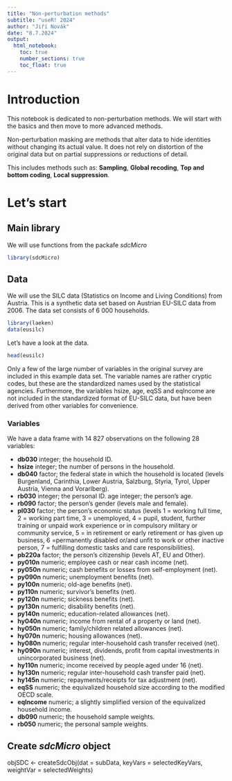 ```yaml
---
title: "Non-perturbation methods"
subtitle: "useR! 2024"
author: "Jiří Novák"
date: "8.7.2024"
output:
  html_notebook:
    toc: true
    number_sections: true
    toc_float: true
---
```


# Introduction

This notebook is dedicated to non-perturbation methods. We will start with the basics and then move to more advanced methods. 

Non-perturbation masking are methods that alter data to hide identities without changing its actual value. It does not rely on distortion of the original data but on partial
suppressions or reductions of detail.

This includes methods such as: **Sampling**, **Global recoding**, **Top and bottom coding**, **Local suppression**.

# Let's start

## Main library

We will use functions from the packafe *sdcMicro*

```r
library(sdcMicro)
```

## Data
We will use the SILC data (Statistics on Income and Living Conditions) from Austria.
This is a synthetic data set based on Austrian EU-SILC data from 2006.
The data set consists of 6 000 households. 

```r
library(laeken)
data(eusilc)
```

Let's have a look at the data.
```r
head(eusilc)
```

Only a few of the large number of variables in the original survey are included in this example data set. The variable names are rather cryptic codes, but these are the standardized names used by the statistical agencies. Furthermore, the variables hsize, age, eqSS and eqIncome are not included in the standardized format of EU-SILC data, but have been derived from other variables for convenience.

### Variables
We have a data frame with 14 827 observations on the following 28 variables:

- **db030** integer; the household ID. 
- **hsize** integer; the number of persons in the household. 
- **db040** factor; the federal state in which the household is located (levels Burgenland, Carinthia, Lower Austria, Salzburg, Styria, Tyrol, Upper Austria, Vienna and Vorarlberg). 
- **rb030** integer; the personal ID. age integer; the person’s age. 
- **rb090** factor; the person’s gender (levels male and female). 
- **pl030** factor; the person’s economic status (levels 1 = working full time, 2 = working part time, 3 = unemployed, 4 = pupil, student, further training or unpaid work experience or in compulsory military or community service, 5 = in retirement or early retirement or has given up business, 6 =permanently disabled or/and unfit to work or other inactive person, 7 = fulfilling domestic tasks and care responsibilities). 
- **pb220a** factor; the person’s citizenship (levels AT, EU and Other). 
- **py010n** numeric; employee cash or near cash income (net). 
- **py050n** numeric; cash benefits or losses from self-employment (net). 
- **py090n** numeric; unemployment benefits (net). 
- **py100n** numeric; old-age benefits (net). 
- **py110n** numeric; survivor’s benefits (net). 
- **py120n** numeric; sickness benefits (net). 
- **py130n** numeric; disability benefits (net). 
- **py140n** numeric; education-related allowances (net). 
- **hy040n** numeric; income from rental of a property or land (net). 
- **hy050n** numeric; family/children related allowances (net). 
- **hy070n** numeric; housing allowances (net). 
- **hy080n** numeric; regular inter-household cash transfer received (net). 
- **hy090n** numeric; interest, dividends, profit from capital investments in unincorporated business (net). 
- **hy110n** numeric; income received by people aged under 16 (net). 
- **hy130n** numeric; regular inter-household cash transfer paid (net). 
- **hy145n** numeric; repayments/receipts for tax adjustment (net). 
- **eqSS** numeric; the equivalized household size according to the modified OECD scale. 
- **eqIncome** numeric; a slightly simplified version of the equivalized household income. 
- **db090** numeric; the household sample weights. 
- **rb050** numeric; the personal sample weights.

## Create *sdcMicro* object
objSDC <- createSdcObj(dat = subData, 
                       keyVars = selectedKeyVars, 
                       weightVar = selectedWeights)

